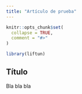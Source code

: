 ```yaml
---
title: "Artículo de prueba"
---
```


```r
knitr::opts_chunk$set(
  collapse = TRUE,
  comment = "#>"
)
```

```r
library(liftun)
```

## Título

Bla bla bla



